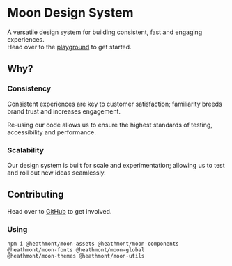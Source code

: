 # Moon Design System

A versatile design system for building consistent, fast and engaging experiences.<br/>
Head over to the [playground](playground) to get started.

## Why?

### Consistency

Consistent experiences are key to customer satisfaction; familiarity breeds brand trust and increases engagement.

Re-using our code allows us to ensure the highest standards of testing, accessibility and performance.

### Scalability

Our design system is built for scale and experimentation; allowing us to test and roll out new ideas seamlessly.

## Contributing

Head over to [GitHub](https://github.com/coingaming/sportsbet-design) to get involved.

### Using

```
npm i @heathmont/moon-assets @heathmont/moon-components
@heathmont/moon-fonts @heathmont/moon-global
@heathmont/moon-themes @heathmont/moon-utils
```
